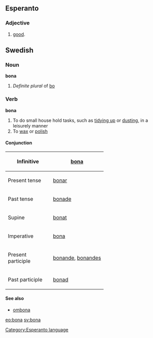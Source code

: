 ==Esperanto==
===Adjective===
# [[good]].

{{Universala Vortaro}}

==Swedish==
===Noun===
'''bona'''
#''Definite plural'' of [[bo]]

===Verb===
'''bona'''
#To do small house hold tasks, such as [[tidying up]] or [[dusting]], in a leisurely manner
#To [[wax]] or [[polish]]

====Conjunction====
{| border=1 cellspacing=0
|- align=center
! width=125 bgcolor="#FFFFF0" | Infinitive
| [[bona]]
|- align=center
! width=125 bgcolor="#FFFFF0" | Present tense
| [[bonar]]
|- align=center
! width=125 bgcolor="#FFFFF0" | Past tense
| [[bonade]]
|- align=center
! width=125 bgcolor="#FFFFF0" | Supine
| [[bonat]]
|- align=center
! width=125 bgcolor="#FFFFF0" | Imperative
| [[bona]]
|- align=center
! width=125 bgcolor="#FFFFF0" | Present participle
| colspan=2 | [[bonande]], [[bonandes]]
|- align=center
! width=125 bgcolor="#FFFFF0" | Past participle
| colspan=2 | [[bonad]]
|}

====See also====
*[[ombona]]

[[eo:bona]] [[sv:bona]]
[[Category:Esperanto language]]